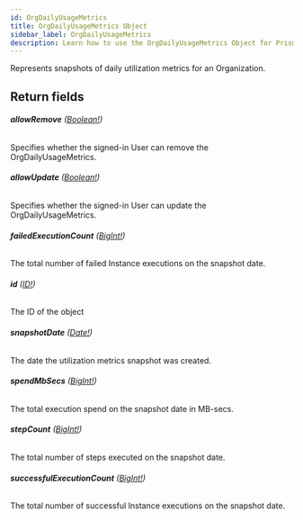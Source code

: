 ```yaml
---
id: OrgDailyUsageMetrics
title: OrgDailyUsageMetrics Object
sidebar_label: OrgDailyUsageMetrics
description: Learn how to use the OrgDailyUsageMetrics Object for Prismatic's API.
---
```


Represents snapshots of daily utilization metrics for an Organization.

## Return fields

###### <b>allowRemove</b> ([Boolean!](api/schema/scalar/Boolean.mdx))

Specifies whether the signed-in User can remove the OrgDailyUsageMetrics.

###### <b>allowUpdate</b> ([Boolean!](api/schema/scalar/Boolean.mdx))

Specifies whether the signed-in User can update the OrgDailyUsageMetrics.

###### <b>failedExecutionCount</b> ([BigInt!](api/schema/scalar/BigInt.mdx))

The total number of failed Instance executions on the snapshot date.

###### <b>id</b> ([ID!](api/schema/scalar/ID.mdx))

The ID of the object

###### <b>snapshotDate</b> ([Date!](api/schema/scalar/Date.mdx))

The date the utilization metrics snapshot was created.

###### <b>spendMbSecs</b> ([BigInt!](api/schema/scalar/BigInt.mdx))

The total execution spend on the snapshot date in MB-secs.

###### <b>stepCount</b> ([BigInt!](api/schema/scalar/BigInt.mdx))

The total number of steps executed on the snapshot date.

###### <b>successfulExecutionCount</b> ([BigInt!](api/schema/scalar/BigInt.mdx))

The total number of successful Instance executions on the snapshot date.
